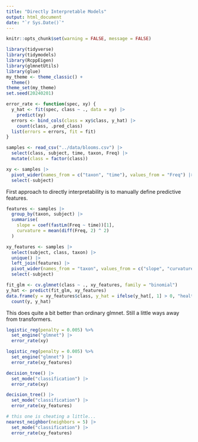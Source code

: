 ```yaml
---
title: "Directly Interpretable Models"
output: html_document
date: "`r Sys.Date()`"
---
```


```r
knitr::opts_chunk$set(warning = FALSE, message = FALSE)
```

```r
library(tidyverse)
library(tidymodels)
library(RcppEigen)
library(glmnetUtils)
library(glue)
my_theme <- theme_classic() +
  theme()
theme_set(my_theme)
set.seed(20240201)
```

```r
error_rate <- function(spec, xy) {
  y_hat <- fit(spec, class ~ ., data = xy) |>
    predict(xy)
  errors <- bind_cols(class = xy$class, y_hat) |>
    count(class, .pred_class)
  list(errors = errors, fit = fit)
}
```

```r
samples <- read_csv("../data/blooms.csv") |>
  select(class, subject, time, taxon, Freq) |>
  mutate(class = factor(class))
```
```r
xy <- samples |>
  pivot_wider(names_from = c("taxon", "time"), values_from = "Freq") |>
  select(-subject)
```

First approach to directly interpretability is to manually define predictive
features.

```r
features <- samples |>
  group_by(taxon, subject) |>
  summarise(
    slope = coef(fastLm(Freq ~ time))[1],
    curvature = mean(diff(Freq, 2) ^ 2)
  )
```

```r
xy_features <- samples |>
  select(subject, class, taxon) |>
  unique() |>
  left_join(features) |>
  pivot_wider(names_from = "taxon", values_from = c("slope", "curvature")) |>
  select(-subject)

fit_glm <- cv.glmnet(class ~ ., xy_features, family = "binomial")
y_hat <- predict(fit_glm, xy_features)
data.frame(y = xy_features$class, y_hat = ifelse(y_hat[, 1] > 0, "healthy", "disease")) |>
  count(y, y_hat)
```

This does quite a bit better than ordinary glmnet. Still a little ways away from
transformers.

```r
logistic_reg(penalty = 0.005) %>% 
  set_engine("glmnet") |>
  error_rate(xy)

logistic_reg(penalty = 0.005) %>% 
  set_engine("glmnet") |>
  error_rate(xy_features)

decision_tree() |>
  set_mode("classification") |>
  error_rate(xy)

decision_tree() |>
  set_mode("classification") |>
  error_rate(xy_features)

# this one is cheating a little...
nearest_neighbor(neighbors = 5) |>
  set_mode("classification") |>
  error_rate(xy_features)
```
